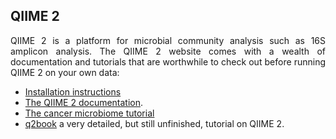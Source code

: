 <div style="text-align: justify">

## QIIME 2

QIIME 2 is a platform for microbial community analysis such as 16S amplicon analysis. The QIIME 2 website comes with a wealth of documentation and tutorials that are worthwhile to check out before running QIIME 2 on your own data:

- [Installation instructions](https://docs.qiime2.org/2023.7/install/native/)
- [The QIIME 2 documentation](https://docs.qiime2.org/2023.7/). 
- [The cancer microbiome tutorial](cancer-microbiome-intervention-tutorial)
- [q2book](https://gregcaporaso.github.io/q2book/front-matter/preface.html) a very detailed, but still unfinished, tutorial on QIIME 2.

